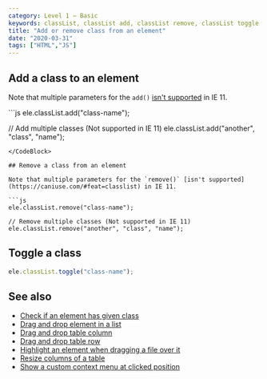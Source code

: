 ```yaml
---
category: Level 1 — Basic
keywords: classList, classList add, classList remove, classList toggle
title: "Add or remove class from an element"
date: "2020-03-31"
tags: ["HTML","JS"]
---
```


## Add a class to an element

Note that multiple parameters for the `add()` [isn't supported](https://caniuse.com/#feat=classlist) in IE 11.

<CodeBlock>
```js
ele.classList.add("class-name");

// Add multiple classes (Not supported in IE 11)
ele.classList.add("another", "class", "name");
```
</CodeBlock>

## Remove a class from an element

Note that multiple parameters for the `remove()` [isn't supported](https://caniuse.com/#feat=classlist) in IE 11.

```js
ele.classList.remove("class-name");

// Remove multiple classes (Not supported in IE 11)
ele.classList.remove("another", "class", "name");
```

## Toggle a class

```js
ele.classList.toggle("class-name");
```

## See also

- [Check if an element has given class](https://phuoc.ng/collection/html-dom/check-if-an-element-has-given-class/)
- [Drag and drop element in a list](https://phuoc.ng/collection/html-dom/drag-and-drop-element-in-a-list/)
- [Drag and drop table column](https://phuoc.ng/collection/html-dom/drag-and-drop-table-column/)
- [Drag and drop table row](https://phuoc.ng/collection/html-dom/drag-and-drop-table-row/)
- [Highlight an element when dragging a file over it](https://phuoc.ng/collection/html-dom/highlight-an-element-when-dragging-a-file-over-it/)
- [Resize columns of a table](https://phuoc.ng/collection/html-dom/resize-columns-of-a-table/)
- [Show a custom context menu at clicked position](https://phuoc.ng/collection/html-dom/show-a-custom-context-menu-at-clicked-position/)
